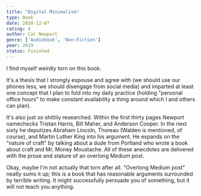 ```yaml
---
title: "Digital Minimalism"
type: Book
date: 2020-12-07
rating: 4
author: Cal Newport
genre: ['Audiobook', 'Non-Fiction']
year: 2019
status: Finished
---
```


I find myself weirdly torn on this book.

It's a thesis that I strongly espouse and agree with (we should use our phones less, we should disengage from social media) and imparted at least one concept that I plan to fold into my daily practice (holding "personal office hours" to make constant availability a thing around which I and others can plan).

It's also just _so_ shittily researched. Within the first thirty pages Newport namechecks Tristan Harris, Bill Maher, and Anderson Cooper. In the next sixty he deputizes Abraham Lincoln, Thoreau (Walden is mentioned, of course), and Martin Luther King into his argument. He expands on the "nature of craft" by talking about a dude from Portland who wrote a book about craft and Mr. Money Moustache. All of these anecdotes are delivered with the prose and stature of an overlong Medium post.

Okay, maybe I'm not actually that torn after all. "Overlong Medium post" neatly sums it up; this is a book that has reasonable arguments surrounded by terrible writing. It might successfully persuade you of something, but it will not teach you anything.

